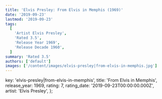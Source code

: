 ```yaml
---
title: 'Elvis Presley: From Elvis in Memphis (1969)'
date: '2019-09-23'
lastmod: '2019-09-23'
tags:
  [
    'Artist Elvis Presley',
    'Rated 3.5',
    'Release Year 1969',
    'Release Decade 1960',
  ]
summary: 'Rated 3.5'
authors: ['default']
images: ['/content/images/elvis-presley|from-elvis-in-memphis.jpg']
---
```


  key: 'elvis-presley|from-elvis-in-memphis',
  title: 'From Elvis in Memphis',
  release_year: 1969,
  rating: 7,
  rating_date: '2019-09-23T00:00:00.000Z',
  artist: 'Elvis Presley',
};

<MusicRating data={data} />
